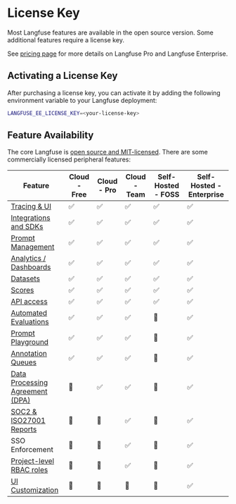 # License Key

Most Langfuse features are available in the open source version. Some additional features require a license key.

See [pricing page](/pricing-self-host) for more details on Langfuse Pro and Langfuse Enterprise.

## Activating a License Key

After purchasing a license key, you can activate it by adding the following environment variable to your Langfuse deployment:

```bash
LANGFUSE_EE_LICENSE_KEY=<your-license-key>
```

## Feature Availability

The core Langfuse is [open source and MIT-licensed](/docs/open-source). There are some commercially licensed peripheral features:

| Feature                                                        | Cloud - Free | Cloud - Pro | Cloud - Team | Self-Hosted - FOSS | Self-Hosted - Enterprise |
| -------------------------------------------------------------- | ------------ | ----------- | ------------ | ------------------ | ------------------------ |
| [Tracing & UI](/docs/tracing)                                  | ✅           | ✅          | ✅           | ✅                 | ✅                       |
| [Integrations and SDKs](/docs/tracing)                         | ✅           | ✅          | ✅           | ✅                 | ✅                       |
| [Prompt Management](/docs/prompts)                             | ✅           | ✅          | ✅           | ✅                 | ✅                       |
| [Analytics / Dashboards](/docs/analytics/overview)             | ✅           | ✅          | ✅           | ✅                 | ✅                       |
| [Datasets](/docs/datasets/overview)                            | ✅           | ✅          | ✅           | ✅                 | ✅                       |
| [Scores](/docs/scores/overview)                                | ✅           | ✅          | ✅           | ✅                 | ✅                       |
| [API access](/docs/query-traces)                               | ✅           | ✅          | ✅           | ✅                 | ✅                       |
| [Automated Evaluations](/docs/scores/model-based-evals)        | ✅           | ✅          | ✅           | 🛑                 | ✅                       |
| [Prompt Playground](/docs/playground)                          | ✅           | ✅          | ✅           | 🛑                 | ✅                       |
| [Annotation Queues](/docs/scores/annotation#annotation-queues) | ✅           | ✅          | ✅           | 🛑                 | ✅                       |
| [Data Processing Agreement (DPA)](/security)                   | 🛑           | ✅          | ✅           | 🛑                 | ✅                       |
| [SOC2 & ISO27001 Reports](/security)                           | 🛑           | 🛑          | ✅           | 🛑                 | ✅                       |
| SSO Enforcement                                                | 🛑           | 🛑          | ✅           | 🛑                 | ✅                       |
| [Project-level RBAC roles](/docs/rbac)                         | 🛑           | 🛑          | ✅           | 🛑                 | ✅                       |
| [UI Customization](/self-hosting/ui-customization)             | 🛑           | 🛑          | 🛑           | 🛑                 | ✅                       |
